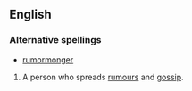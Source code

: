 ==English==

{{en-noun}}

===Alternative spellings===
*{{qualifier|US}} [[rumormonger]]

#A person who spreads [[rumour]]s and [[gossip]].